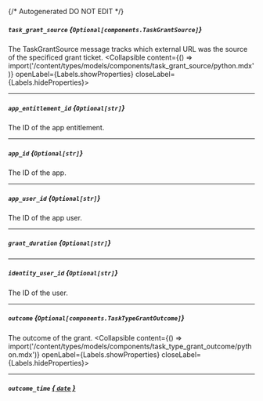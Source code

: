 {/* Autogenerated DO NOT EDIT  */}

##### `task_grant_source` *{`Optional[components.TaskGrantSource]`}*
The TaskGrantSource message tracks which external URL was the source of the specificed grant ticket.
<Collapsible content={() => import('/content/types/models/components/task_grant_source/python.mdx')} openLabel={Labels.showProperties} closeLabel={Labels.hideProperties}>
</Collapsible>

---
##### `app_entitlement_id` *{`Optional[str]`}*
The ID of the app entitlement.

---
##### `app_id` *{`Optional[str]`}*
The ID of the app.

---
##### `app_user_id` *{`Optional[str]`}*
The ID of the app user.

---
##### `grant_duration` *{`Optional[str]`}*

---
##### `identity_user_id` *{`Optional[str]`}*
The ID of the user.

---
##### `outcome` *{`Optional[components.TaskTypeGrantOutcome]`}*
The outcome of the grant.
<Collapsible content={() => import('/content/types/models/components/task_type_grant_outcome/python.mdx')} openLabel={Labels.showProperties} closeLabel={Labels.hideProperties}>
</Collapsible>

---
##### `outcome_time` [*{ `date` }*](https://docs.python.org/3/library/datetime.html#date-objects)


